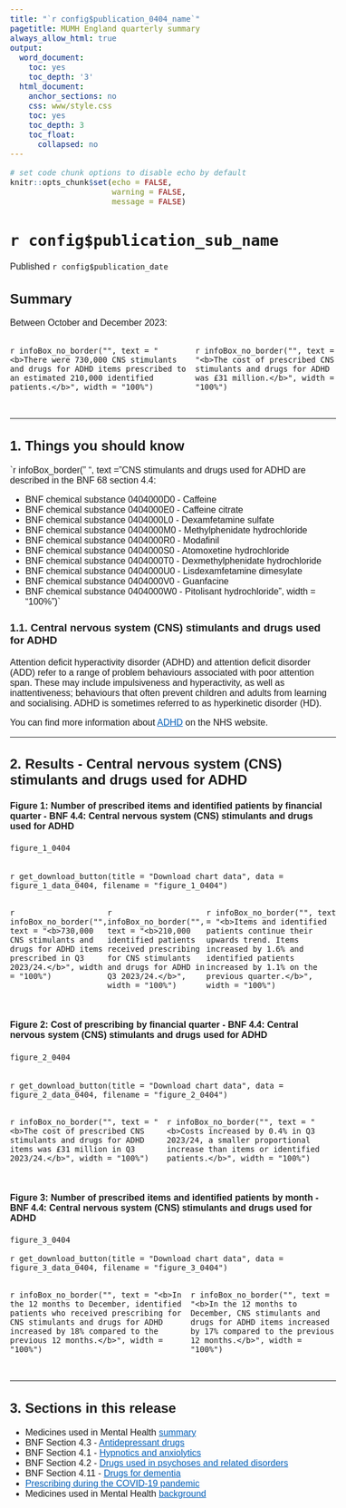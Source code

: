 ```yaml
---
title: "`r config$publication_0404_name`"
pagetitle: MUMH England quarterly summary
always_allow_html: true
output:
  word_document:
    toc: yes
    toc_depth: '3'
  html_document:
    anchor_sections: no
    css: www/style.css
    toc: yes
    toc_depth: 3
    toc_float:
      collapsed: no
---
```


<script>
  $(document).ready(function() {
    $('#header').prepend('<img src=`r knitr::image_uri("www/bsa_logo.svg")` alt=\"NHSBSA logo\" style=\"position:absolute; top: 0; right: 0; padding: 10px; width: 25%;\">');
  });
</script>

<style type="text/css">  body, td {
    font-size: 16px;
    font-family: sans-serif;
  }
  .list-group-item.active {
    background-color: #005EB8!important;
    border-color: #005EB8!important;
  }
    a {
        color: #005EB8!important;
    }
    .tocify {
        border-radius: 0px!important;
    }
</style>
  <html lang="en">

```r
# set code chunk options to disable echo by default
knitr::opts_chunk$set(echo = FALSE,
                      warning = FALSE,
                      message = FALSE)

```

<main>

# `r config$publication_sub_name` {.toc-ignore}

Published `r config$publication_date` 

## Summary

Between October and December 2023:

::::{.row style="display: flex; padding-bottom: 15px;"}
:::{.col-md-6}
`r infoBox_no_border("", text = "<b>There were 730,000 CNS stimulants and drugs for ADHD items prescribed to an estimated 210,000 identified patients.</b>", width = "100%")`
:::
:::{.col-md-6}
`r infoBox_no_border("", text = "<b>The cost of prescribed CNS stimulants and drugs for ADHD was £31 million.</b>", width = "100%")`
:::
::::

---

## 1. Things you should know

`r infoBox_border(" ", text = "CNS stimulants and drugs used for ADHD are described in the BNF 68 section 4.4: 

* BNF chemical substance 0404000D0 - Caffeine
* BNF chemical substance 0404000E0 - Caffeine citrate
* BNF chemical substance 0404000L0 - Dexamfetamine sulfate
* BNF chemical substance 0404000M0 - Methylphenidate hydrochloride
* BNF chemical substance 0404000R0 - Modafinil
* BNF chemical substance 0404000S0 - Atomoxetine hydrochloride
* BNF chemical substance 0404000T0 - Dexmethylphenidate hydrochloride
* BNF chemical substance 0404000U0 - Lisdexamfetamine dimesylate
* BNF chemical substance 0404000V0 - Guanfacine
* BNF chemical substance 0404000W0 - Pitolisant hydrochloride", width = "100%")`

### 1.1. Central nervous system (CNS) stimulants and drugs used for ADHD {.toc-ignore}

Attention deficit hyperactivity disorder (ADHD) and attention deficit disorder (ADD) refer to a range of problem behaviours associated with poor attention span. These may include impulsiveness and hyperactivity, as well as inattentiveness; behaviours that often prevent children and adults from learning and socialising. ADHD is sometimes referred to as hyperkinetic disorder (HD).

You can find more information about [ADHD](https://www.nhs.uk/conditions/attention-deficit-hyperactivity-disorder-adhd/) on the NHS website.

---

## 2. Results - Central nervous system (CNS) stimulants and drugs used for ADHD

#### Figure 1: Number of prescribed items and identified patients by financial quarter - BNF 4.4: Central nervous system (CNS) stimulants and drugs used for ADHD

```r

figure_1_0404
  
```
`r get_download_button(title = "Download chart data", data = figure_1_data_0404, filename = "figure_1_0404")`

::::{.row style="display: flex; padding-bottom: 15px;"}
:::{.col-md-4}
`r infoBox_no_border("", text = "<b>730,000 CNS stimulants and drugs for ADHD items prescribed in Q3 2023/24.</b>", width = "100%")`
:::
:::{.col-md-4}
`r infoBox_no_border("", text = "<b>210,000 identified patients received prescribing for CNS stimulants and drugs for ADHD in Q3 2023/24.</b>", width = "100%")`
:::
:::{.col-md-4}
`r infoBox_no_border("", text = "<b>Items and identified patients continue their upwards trend. Items increased by 1.6% and identified patients increased by 1.1% on the previous quarter.</b>", width = "100%")`
:::
::::


#### Figure 2: Cost of prescribing by financial quarter - BNF 4.4: Central nervous system (CNS) stimulants and drugs used for ADHD

```r

figure_2_0404
  
```
`r get_download_button(title = "Download chart data", data = figure_2_data_0404, filename = "figure_2_0404")`

::::{.row style="display: flex; padding-bottom: 15px;"}
:::{.col-md-6}
`r infoBox_no_border("", text = "<b>The cost of prescribed CNS stimulants and drugs for ADHD items was £31 million in Q3 2023/24.</b>", width = "100%")`
:::
:::{.col-md-6}
`r infoBox_no_border("", text = "<b>Costs increased by 0.4% in Q3 2023/24, a smaller proportional increase than items or identified patients.</b>", width = "100%")`
:::
::::

#### Figure 3: Number of prescribed items and identified patients by month - BNF 4.4: Central nervous system (CNS) stimulants and drugs used for ADHD

```r

figure_3_0404
```
`r get_download_button(title = "Download chart data", data = figure_3_data_0404, filename = "figure_3_0404")`

::::{.row style="display: flex; padding-bottom: 15px;"}
:::{.col-md-6}
`r infoBox_no_border("", text = "<b>In the 12 months to December, identified patients who received prescribing for CNS stimulants and drugs for ADHD increased by 18% compared to the previous 12 months.</b>", width = "100%")`
:::
:::{.col-md-6}
`r infoBox_no_border("", text = "<b>In the 12 months to December, CNS stimulants and drugs for ADHD items increased by 17% compared to the previous 12 months.</b>", width = "100%")`
:::
::::

---

## 3. Sections in this release

* Medicines used in Mental Health [summary](`r config$html_top_link`)
* BNF Section 4.3 - [Antidepressant drugs](`r config$html_0403_link`)
* BNF Section 4.1 - [Hypnotics and anxiolytics](`r config$html_0401_link`)
* BNF Section 4.2 - [Drugs used in psychoses and related disorders](`r config$html_0402_link`)
* BNF Section 4.11 - [Drugs for dementia](`r config$html_0411_link`)
* [Prescribing during the COVID-19 pandemic](`r config$html_model_link`)
* Medicines used in Mental Health [background](`r config$background_link`)